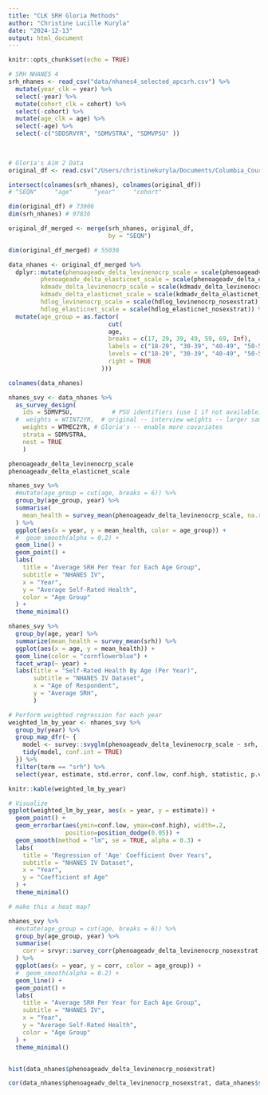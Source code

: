 ```yaml
---
title: "CLK SRH Gloria Methods"
author: "Christine Lucille Kuryla"
date: "2024-12-13"
output: html_document
---
```


```r
knitr::opts_chunk$set(echo = TRUE)
```

```r

# SRH NHANES 4
srh_nhanes <- read_csv("data/nhanes4_selected_apcsrh.csv") %>% 
  mutate(year_clk = year) %>% 
  select(-year) %>% 
  mutate(cohort_clk = cohort) %>% 
  select(-cohort) %>% 
  mutate(age_clk = age) %>% 
  select(-age) %>% 
  select(-c("SDDSRVYR", "SDMVSTRA", "SDMVPSU" ))
  
  

# Gloria's Aim 2 Data
original_df <- read.csv("/Users/christinekuryla/Documents/Columbia_Courses/QMSS Time Series Panel Forecasting/lab_1_self_rated_health/self_rated_health/big_data/NHANES/Gloria_preprocessed/Data-3/Core_Dataset_Aim2.csv")

intersect(colnames(srh_nhanes), colnames(original_df))
# "SEQN"     "age"      "year"     "cohort"   

dim(original_df) # 73906
dim(srh_nhanes) # 97836

original_df_merged <- merge(srh_nhanes, original_df, 
                            by = "SEQN") 

dim(original_df_merged) # 55030

data_nhanes <- original_df_merged %>% 
  dplyr::mutate(phenoageadv_delta_levinenocrp_scale = scale(phenoageadv_delta_levinenocrp_nosexstrat),
         phenoageadv_delta_elasticnet_scale = scale(phenoageadv_delta_elasticnet_nosexstrat),
         kdmadv_delta_levinenocrp_scale = scale(kdmadv_delta_levinenocrp_nosexstrat),
         kdmadv_delta_elasticnet_scale = scale(kdmadv_delta_elasticnet_nosexstrat),
         hdlog_levinenocrp_scale = scale(hdlog_levinenocrp_nosexstrat),
         hdlog_elasticnet_scale = scale(hdlog_elasticnet_nosexstrat)) %>% 
  mutate(age_group = as.factor( 
                            cut(
                            age,
                            breaks = c(17, 29, 39, 49, 59, 69, Inf),
                            labels = c("18-29", "30-39", "40-49", "50-59", "60-69", "70+"),
                            levels = c("18-29", "30-39", "40-49", "50-59", "60-69", "70+"),
                            right = TRUE
                          )))

colnames(data_nhanes)

```


```r

nhanes_svy <- data_nhanes %>%
  as_survey_design(
    ids = SDMVPSU,           # PSU identifiers (use 1 if not available)
  #  weights = WTINT2YR,  # original -- interview weights -- larger sample size but fewer covariates
    weights = WTMEC2YR, # Gloria's -- enable more covariates
    strata = SDMVSTRA,
    nest = TRUE
    )

phenoageadv_delta_levinenocrp_scale
phenoageadv_delta_elasticnet_scale

```

```r


nhanes_svy %>%
  #mutate(age_group = cut(age, breaks = 6)) %>% 
  group_by(age_group, year) %>%
  summarise(
    mean_health = survey_mean(phenoageadv_delta_levinenocrp_scale, na.rm = TRUE)
  ) %>% 
  ggplot(aes(x = year, y = mean_health, color = age_group)) +
  #  geom_smooth(alpha = 0.2) +
  geom_line() +
  geom_point() +
  labs(
    title = "Average SRH Per Year for Each Age Group",
    subtitle = "NHANES IV",
    x = "Year",
    y = "Average Self-Rated Health",
    color = "Age Group"
  ) +
  theme_minimal()

nhanes_svy %>% 
  group_by(age, year) %>% 
  summarize(mean_health = survey_mean(srh)) %>% 
  ggplot(aes(x = age, y = mean_health)) +
  geom_line(color = "cornflowerblue") +
  facet_wrap(~ year) +
  labs(title = "Self-Rated Health By Age (Per Year)",
       subtitle = "NHANES IV Dataset",
       x = "Age of Respondent", 
       y = "Average SRH",
       )

# Perform weighted regression for each year
weighted_lm_by_year <- nhanes_svy %>%
  group_by(year) %>%
  group_map_dfr(~ {
    model <- survey::svyglm(phenoageadv_delta_levinenocrp_scale ~ srh, design = .x)
    tidy(model, conf.int = TRUE)
  }) %>%
  filter(term == "srh") %>%
  select(year, estimate, std.error, conf.low, conf.high, statistic, p.value)

knitr::kable(weighted_lm_by_year)

# Visualize
ggplot(weighted_lm_by_year, aes(x = year, y = estimate)) +
  geom_point() +
  geom_errorbar(aes(ymin=conf.low, ymax=conf.high), width=.2,
                position=position_dodge(0.05)) +
  geom_smooth(method = "lm", se = TRUE, alpha = 0.3) +
  labs(
    title = "Regression of 'Age' Coefficient Over Years",
    subtitle = "NHANES IV Dataset",
    x = "Year",
    y = "Coefficient of Age"
  ) +
  theme_minimal()


```

```r

# make this a heat map?

nhanes_svy %>%
  #mutate(age_group = cut(age, breaks = 6)) %>% 
  group_by(age_group, year) %>%
  summarise(
    corr = srvyr::survey_corr(phenoageadv_delta_levinenocrp_nosexstrat, srh, na.rm = TRUE)
  ) %>% 
  ggplot(aes(x = year, y = corr, color = age_group)) +
  #  geom_smooth(alpha = 0.2) +
  geom_line() +
  geom_point() +
  labs(
    title = "Average SRH Per Year for Each Age Group",
    subtitle = "NHANES IV",
    x = "Year",
    y = "Average Self-Rated Health",
    color = "Age Group"
  ) +
  theme_minimal()


hist(data_nhanes$phenoageadv_delta_levinenocrp_nosexstrat)

cor(data_nhanes$phenoageadv_delta_levinenocrp_nosexstrat, data_nhanes$srh, na.rm = TRUE)


```


